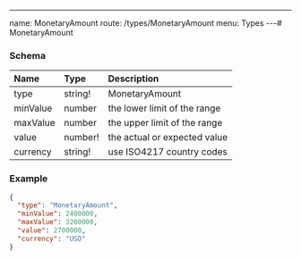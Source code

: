 ---
name: MonetaryAmount
route: /types/MonetaryAmount
menu: Types
---# MonetaryAmount

### Schema
| Name | Type | Description |
|:-----| :--- | :---------- |
| type | string! | MonetaryAmount  |
| minValue | number | the lower limit of the range  |
| maxValue | number | the upper limit of the range  |
| value | number! | the actual or expected value  |
| currency | string! | use ISO4217 country codes  |

### Example
```json
{
  "type": "MonetaryAmount",
  "minValue": 2400000,
  "maxValue": 3200000,
  "value": 2700000,
  "currency": "USD"
}
```

